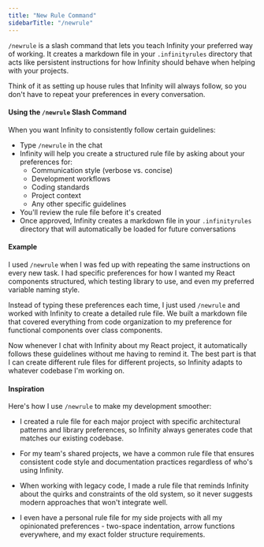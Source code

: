 ```yaml
---
title: "New Rule Command"
sidebarTitle: "/newrule"
---
```


`/newrule` is a slash command that lets you teach Infinity your preferred way of working. It creates a markdown file in your `.infinityrules` directory that acts like persistent instructions for how Infinity should behave when helping with your projects.

Think of it as setting up house rules that Infinity will always follow, so you don't have to repeat your preferences in every conversation.

#### Using the `/newrule` Slash Command

When you want Infinity to consistently follow certain guidelines:

-   Type `/newrule` in the chat
-   Infinity will help you create a structured rule file by asking about your preferences for:
    -   Communication style (verbose vs. concise)
    -   Development workflows
    -   Coding standards
    -   Project context
    -   Any other specific guidelines
-   You'll review the rule file before it's created
-   Once approved, Infinity creates a markdown file in your `.infinityrules` directory that will automatically be loaded for future conversations

#### Example

I used `/newrule` when I was fed up with repeating the same instructions on every new task. I had specific preferences for how I wanted my React components structured, which testing library to use, and even my preferred variable naming style.

Instead of typing these preferences each time, I just used `/newrule` and worked with Infinity to create a detailed rule file. We built a markdown file that covered everything from code organization to my preference for functional components over class components.

Now whenever I chat with Infinity about my React project, it automatically follows these guidelines without me having to remind it. The best part is that I can create different rule files for different projects, so Infinity adapts to whatever codebase I'm working on.

#### Inspiration

Here's how I use `/newrule` to make my development smoother:

-   I created a rule file for each major project with specific architectural patterns and library preferences, so Infinity always generates code that matches our existing codebase.

-   For my team's shared projects, we have a common rule file that ensures consistent code style and documentation practices regardless of who's using Infinity.

-   When working with legacy code, I made a rule file that reminds Infinity about the quirks and constraints of the old system, so it never suggests modern approaches that won't integrate well.

-   I even have a personal rule file for my side projects with all my opinionated preferences - two-space indentation, arrow functions everywhere, and my exact folder structure requirements.
